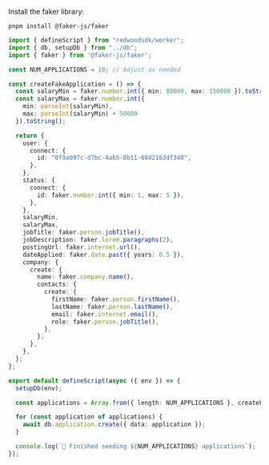 ---
---

Install the faker library:

```terminal
pnpm install @faker-js/faker
```



```ts title="multipleApplicationsSeed.ts"
import { defineScript } from "redwoodsdk/worker";
import { db, setupDb } from "../db";
import { faker } from '@faker-js/faker';

const NUM_APPLICATIONS = 10; // Adjust as needed

const createFakeApplication = () => {
  const salaryMin = faker.number.int({ min: 80000, max: 150000 }).toString();
  const salaryMax = faker.number.int({
    min: parseInt(salaryMin),
    max: parseInt(salaryMin) + 50000
  }).toString();

  return {
    user: {
      connect: {
        id: "0f9a097c-d7bc-4ab5-8b11-6942163df348",
      },
    },
    status: {
      connect: {
        id: faker.number.int({ min: 1, max: 5 }),
      },
    },
    salaryMin,
    salaryMax,
    jobTitle: faker.person.jobTitle(),
    jobDescription: faker.lorem.paragraphs(2),
    postingUrl: faker.internet.url(),
    dateApplied: faker.date.past({ years: 0.5 }),
    company: {
      create: {
        name: faker.company.name(),
        contacts: {
          create: {
            firstName: faker.person.firstName(),
            lastName: faker.person.lastName(),
            email: faker.internet.email(),
            role: faker.person.jobTitle(),
          },
        },
      },
    },
  };
};

export default defineScript(async ({ env }) => {
  setupDb(env);

  const applications = Array.from({ length: NUM_APPLICATIONS }, createFakeApplication);

  for (const application of applications) {
    await db.application.create({ data: application });
  }

  console.log(`🌱 Finished seeding ${NUM_APPLICATIONS} applications`);
});
```